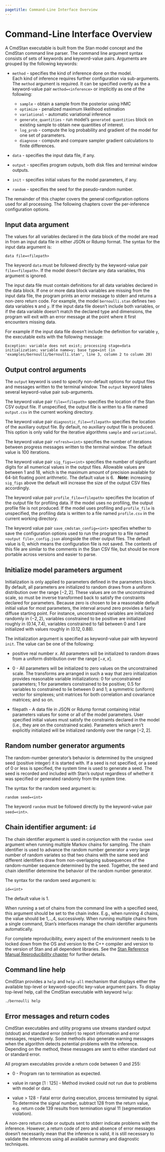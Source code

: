 ```yaml
---
pagetitle: Command-Line Interface Overview
---
```


# Command-Line Interface Overview

A CmdStan executable is built from the Stan model concept and the CmdStan command line parser.
The command line argument syntax consists of sets of keywords and keyword-value pairs.
Arguments are grouped by the following keywords:

- `method` - specifies the kind of inference done on the model.<br>
Each kind of inference requires further configuration via sub-arguments.
The `method` argument is required.  It can be specified overtly as the
a keyword-value pair `method=<inference>` or implicitly as one of the following:
    + `sample` - obtain a sample from the posterior using HMC
    + `optimize` - penalized maximum likelihood estimation
    + `variational` - automatic variational inference
    + `generate_quantities` - run model's `generated quantities` block on existing sample
to obtain new quantities of interest.
    + `log_prob` - compute the log probability and gradient of the model for one
      set of parameters.
    + `diagnose` - compute and compare sampler gradient calculations to finite differences.

- `data` - specifies the input data file, if any.

- `output` - specifies program outputs, both disk files and terminal window outputs.

- `init` - specifies initial values for the model parameters, if any.

- `random` - specifies the seed for the pseudo-random number.

The remainder of this chapter covers the general configuration options used for all processing.
The following chapters cover the per-inference configuration options.

## Input data argument

The values for all variables declared in the data block of the model
are read in from an input data file in either JSON or Rdump format.
The syntax for the input data argument is:
```
data file=<filepath>
```
The keyword `data` must be followed directly by the keyword-value pair `file=<filepath>`.
If the model doesn't declare any data variables, this argument is ignored.

The input data file must contain definitions for all data variables declared in the data block.
If one or more data block variables are missing from the input data file, the program prints
an error message to stderr and returns a non-zero return code.
For example, the model `bernoulli.stan` defines two data variables `N` and `y`.
If the input data file doesn't include both variables, or if the data variable
doesn't match the declared type and dimensions, the program will exit with an error message
at the point where it first encounters missing data.

For example if the input data file doesn't include the definition for variable `y`,
the executable exits with the following message:
```
Exception: variable does not exist; processing stage=data initialization; variable name=y; base type=int (in 'examples/bernoulli/bernoulli.stan', line 3, column 2 to column 28)
```

## Output control arguments

The `output` keyword is used to specify non-default options for
output files and messages written to the terminal window.
The `output` keyword takes several keyword-value pair sub-arguments.

The keyword value pair `file=<filepath>` specifies the location of the
Stan CSV output file.  If unspecified, the output file is written to a file named `output.csv`
in the current working directory.

The keyword value pair `diagnostic_file=<filepath>` specifies the location of the
auxiliary output file. By default, no auxiliary output file is produced.
This option is only valid for the iterative algorithms `sample` and `variational`.

The keyword value pair `refresh=<int>` specifies the
number of iterations between progress messages written to the terminal window.
The default value is 100 iterations.

The keyword value pair `sig_figs=<int>` specifies the
number of significant digits for all numerical values in the output files.
Allowable values are between 1 and 18, which is the maximum amount of precision
available for 64-bit floating point arithmetic.
The default value is 6. &nbsp;
***Note:*** increasing `sig_figs` above the default will increase the size of
the output CSV files accordingly.

The keyword value pair `profile_file=<filepath>` specifies the location of the
output file for profiling data. If the model uses no profiling, the output profile file
is not produced. If the model uses profiling and `profile_file` is unspecified, the
profiling data is written to a file named `profile.csv` in the current working directory.

The keyword value pair `save_cmdstan_config=<int>` specifies whether to save the
configuration options used to run the program to a file named `<output file>_config.json`
alongside the other output files. The default value is 0, which means the configuration
file is not saved.
The contents of this file are similar to the comments in the Stan CSV file, but should
be more portable across versions and easier to parse.

## Initialize model parameters argument

Initialization is only applied to parameters defined in the parameters block.
By default, all parameters are initialized to random draws from a uniform distribution over the range $[-2, 2]$.
These values are on the unconstrained scale, so must be
inverse transformed back to satisfy the constraints declared for
parameters.
Because zero is chosen to be a reasonable default initial value for
most parameters, the interval around zero provides a fairly diffuse
starting point. For instance, unconstrained variables are initialized
randomly in $(-2, 2)$, variables constrained to be positive are
initialized roughly in $(0.14, 7.4)$, variables constrained to fall
between 0 and 1 are initialized with values roughly in $(0.12, 0.88)$.

The initialization argument is specified as keyword-value pair with keyword `init`.
The value can be one of the following:

- positive real number $x$.  All parameters will be initialized to random draws from a uniform distribution over the range $[-x, x]$.

- $0$ - All parameters will be initialized to zero values on the unconstrained scale.
The transforms are arranged in such a way that zero initialization provides reasonable variable initializations:
$0$ for unconstrained parameters; $1$ for parameters constrained to be positive; $0.5$ for variables to constrained to lie between $0$ and $1$;
a symmetric (uniform) vector for simplexes; unit matrices for both correlation and covariance matrices; and so on.

- filepath - A data file in JSON or Rdump format containing initial parameters values for some or all of the model parameters.
User specified initial values must satisfy the constraints declared in the model (i.e., they are on the constrained scale).
Parameters which aren't explicitly initialized will be initialized randomly over the range $[-2, 2]$.

## Random number generator arguments

The random-number generator’s behavior is determined by the unsigned seed
(positive integer) it is started with. If a seed is not specified,
or a seed of 0 or less is specified,
the system time is used to generate a seed.
The seed is recorded and included with Stan’s output regardless of
whether it was specified or generated randomly from the system time.

The syntax for the random seed argument is:
```
random seed=<int>
```
The keyword `random` must be followed directly by the keyword-value pair `seed=<int>`.

## Chain identifier argument:  `id`

The chain identifier argument is used in conjunction with the `random seed` argument when running multiple Markov chains for sampling.
The chain identifier is used to advance the random number generator a very large number of random variates so that two chains
with the same seed and different identifiers draw from non-overlapping subsequences
of the random-number sequence determined by the seed.
Together, the seed and chain identifier determine the behavior of the random number generator.

The syntax for the random seed argument is:
```
id=<int>
```
The default value is 1.

When running a set of chains from the command line with a specified seed,
this argument should be set to the chain index.
E.g., when running 4 chains, the value should be 1,..,4, successively.
When running multiple chains from a single command,
Stan’s interfaces manage the chain identifier arguments automatically.

For complete reproducibility, every aspect of the environment needs to be locked down
from the OS and version to the C++ compiler and version to the version of Stan and all dependent libraries.
See the [Stan Reference Manual Reproducibility chapter](../reference-manual/reproducibility.Rmd)
for further details.


## Command line help

CmdStan provides a `help` and `help-all` mechanism that displays either the
available top-level or keyword-specific key-value argument pairs.
To display top-level help, call the CmdStan executable with keyword `help`:

```
./bernoulli help
```

## Error messages and return codes

CmdStan executables and utility programs use streams standard output (stdout) and
standard error (stderr) to report information and error messages, respectively.
Some methods also generate warning messages when the algorithm
detects potential problems with the inference.  Depending on the method,
these messages are sent to either standard out or standard error.

All program executables provide a return code between 0 and 255:

- 0 - Program ran to termination as expected.

- value in range [1 : 125] - Method invoked could not run due to problems with model or data.

- value > 128 - Fatal error during execution, process terminated by signal.  To determine the signal number,
subtract 128 from the return value, e.g. return code 139 results from termination signal 11 (segmentation violation).

A non-zero return code or outputs sent to stderr indicate problems with the inference.
However, a return code of zero and absence of error messages doesn't necessarily mean
that the inference is valid, it is still necessary to validate the inferences using all
available summary and diagnostic techniques.
